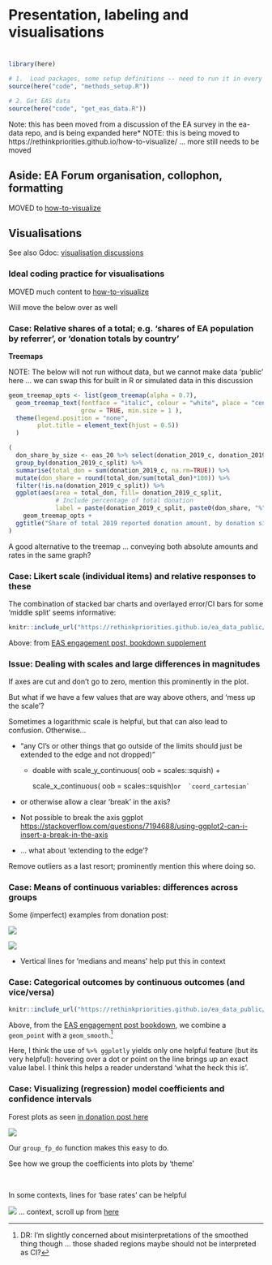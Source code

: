 # Presentation, labeling and visualisations {#presentation}
#


```r

library(here)

# 1.  Load packages, some setup definitions -- need to run it in every qmd
source(here("code", "methods_setup.R"))

# 2. Get EAS data
source(here("code", "get_eas_data.R"))
```


::: {.alert .alert-secondary}

Note: this has been moved from a discussion of the EA survey in the ea-data repo, and is being expanded here*
NOTE: this is being moved to https://rethinkpriorities.github.io/how-to-visualize/
... more still needs to be moved

:::

## Aside: EA Forum organisation, collophon, formatting

MOVED to [how-to-visualize](https://rethinkpriorities.github.io/how-to-visualize/)

## Visualisations

See also Gdoc: [visualisation discussions](https://docs.google.com/document/d/1U_k_sIPDQmkKgatgXStDqrwi-g3vPGgftYbN8AEDPhs/edit#)

### Ideal coding practice for visualisations {-}

MOVED much content to [how-to-visualize](https://rethinkpriorities.github.io/how-to-visualize/)

Will move the below over as well


### Case: Relative shares of a total; e.g. 'shares of EA population by referrer', or 'donation totals by country' {-}

**Treemaps**

::: {.alert .alert-secondary}

NOTE: The below will not run without data, but we cannot make data 'public' here ... we can swap this for built in R or simulated data in this discussion

:::

```r

geom_treemap_opts <- list(geom_treemap(alpha = 0.7),
  geom_treemap_text(fontface = "italic", colour = "white", place = "centre",
                    grow = TRUE, min.size = 1 ),
  theme(legend.position = "none",
        plot.title = element_text(hjust = 0.5))
  )

(
  don_share_by_size <- eas_20 %>% select(donation_2019_c, donation_2019_c_split) %>%
  group_by(donation_2019_c_split) %>%
  summarise(total_don = sum(donation_2019_c, na.rm=TRUE)) %>%
  mutate(don_share = round(total_don/sum(total_don)*100)) %>%
  filter(!is.na(donation_2019_c_split)) %>%
  ggplot(aes(area = total_don, fill= donation_2019_c_split,
             # Include percentage of total donation
             label = paste(donation_2019_c_split, paste0(don_share, "%"), sep = "\n"))) +
    geom_treemap_opts +
  ggtitle("Share of total 2019 reported donation amount, by donation size")
)

```

A good alternative to the treemap ... conveying both absolute amounts and rates in the same graph?

### Case: Likert scale (individual items) and relative responses to these {-}


The combination of stacked bar charts and overlayed error/CI bars for some 'middle split' seems informative:


```r

knitr::include_url("https://rethinkpriorities.github.io/ea_data_public/eas-engagement.html#summary-charts")

```

Above: from [EAS engagement post, bookdown supplement](https://rethinkpriorities.github.io/ea_data_public/eas-engagement.html#summary-charts)



### Issue: Dealing with scales and large differences in magnitudes {-}

If axes are cut and don't go to zero, mention this prominently in the plot.

But what if we have a few values that are way above others, and 'mess up the scale'?

Sometimes a logarithmic scale is helpful, but that can also lead to confusion. Otherwise...

-   "any CI's or other things that go outside of the limits should just be extended to the edge and not dropped)"

    -   doable with scale_y\_continuous( oob = scales::squish) +

        scale_x\_continuous( oob = scales::squish)`` or  `coord_cartesian` ``

-   or otherwise allow a clear 'break' in the axis?

-   Not possible to break the axis ggplot <https://stackoverflow.com/questions/7194688/using-ggplot2-can-i-insert-a-break-in-the-axis>

-  ... what about 'extending to the edge'?

Remove outliers as a last resort; prominently mention this where doing so.

### Case: Means of continuous variables: differences across groups {-}

Some (imperfect) examples from donation post:

![](https://rethinkpriorities.github.io/ea_data_public/ea_survey_work_files/figure-html/gap-actual-planned-2019-1.png)

![](https://rethinkpriorities.github.io/ea_data_public/ea_survey_work_files/figure-html/planned_actual_gwwc-1.png)

- Vertical lines for 'medians and means' help put this in context


### Case: Categorical outcomes by continuous outcomes (and vice/versa) {-}


```r

knitr::include_url("https://rethinkpriorities.github.io/ea_data_public/eas-engagement.html#engagement-by-age-and-tenure")

```

Above, from the [EAS engagement post bookdown](https://rethinkpriorities.github.io/ea_data_public/eas-engagement.html#engagement-by-age-and-tenure), we combine a `geom_point` with a `geom_smooth`.^[ DR: I'm slightly concerned about misinterpretations of the smoothed thing though ... those shaded regions maybe should not be interpreted as CI?
]

Here, I think the use of `%>% ggplotly` yields only one helpful feature (but its very helpful): hovering over a dot or point on the line brings up an exact value label. I think this helps a reader understand 'what the heck this is'.


### Case: Visualizing (regression) model coefficients and confidence intervals {-}

Forest plots as seen [in donation post here](https://rethinkpriorities.github.io/ea_data_public/eas_donations.html#predictive-models)

![](https://rethinkpriorities.github.io/ea_data_public/ea_survey_work_files/figure-html/fp_demog_coefs_qp-1.png)

Our `group_fp_do` function makes this easy to do.

See how we group the coefficients into plots  by 'theme'

\

In some contexts, lines for 'base rates' can be helpful

![](https://daaronr.github.io/dualprocess/impact_of_impact_multi_experiment_files/figure-html/Bayesian_Forest_Plots-2.png) ... context, scroll up from [here](https://daaronr.github.io/dualprocess/donor-voice-questions-and-tests.html#q-does-including-impact-information-affect-the-amount-raised-1)




